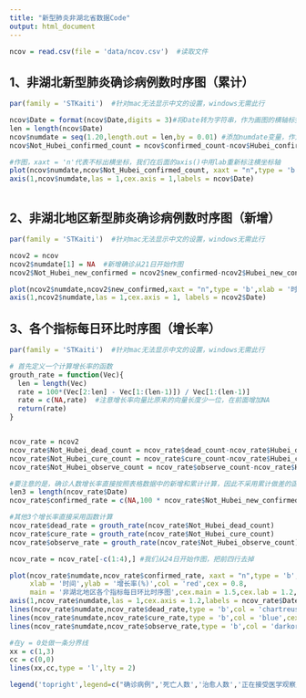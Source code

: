 ```yaml
---
title: "新型肺炎非湖北省数据Code"
output: html_document
---
```


```r
ncov = read.csv(file = 'data/ncov.csv')  #读取文件
```

## 1、非湖北新型肺炎确诊病例数时序图（累计）
```r
par(family = 'STKaiti')  #针对mac无法显示中文的设置，windows无需此行

ncov$Date = format(ncov$Date,digits = 3)#将Date转为字符串，作为画图的横轴标签
len = length(ncov$Date)
ncov$numdate = seq(1.20,length.out = len,by = 0.01) #添加numdate变量，作为画图的横轴
ncov$Not_Hubei_confirmed_count = ncov$confirmed_count-ncov$Hubei_confirmed_count #添加非湖北地区的累计确诊数

#作图，xaxt = 'n'代表不标出横坐标，我们在后面的axis()中用lab重新标注横坐标轴
plot(ncov$numdate,ncov$Not_Hubei_confirmed_count, xaxt = "n",type = 'b',xlab = '时间',main = '非湖北地区新型肺炎确诊病例数时序图',ylab = '累计人数',col = 'red',cex.main = 1.5,cex.lab = 1.2)
axis(1,ncov$numdate,las = 1,cex.axis = 1,labels = ncov$Date)



```

## 2、非湖北地区新型肺炎确诊病例数时序图（新增）
```r
par(family = 'STKaiti')  #针对mac无法显示中文的设置，windows无需此行

ncov2 = ncov
ncov2$numdate[1] = NA  #新增确诊从21日开始作图
ncov2$Not_Hubei_new_confirmed = ncov2$new_confirmed-ncov2$Hubei_new_confirmed #添加非湖北地区的新增确诊数

plot(ncov2$numdate,ncov2$new_confirmed,xaxt = "n",type = 'b',xlab = '时间',main = '非湖北地区新型肺炎确诊病例数时序图',ylab = '新增人数',col = 'red',cex.main = 1.5,cex.lab = 1.2)
axis(1,ncov2$numdate,las = 1,cex.axis = 1, labels = ncov2$Date)
```

## 3、各个指标每日环比时序图（增长率）
```r
par(family = 'STKaiti')  #针对mac无法显示中文的设置，windows无需此行

# 首先定义一个计算增长率的函数
grouth_rate = function(Vec){
  len = length(Vec)
  rate = 100*(Vec[2:len] - Vec[1:(len-1)]) / Vec[1:(len-1)]
  rate = c(NA,rate)  #注意增长率向量比原来的向量长度少一位，在前面增加NA
  return(rate)
}


ncov_rate = ncov2
ncov_rate$Not_Hubei_dead_count = ncov_rate$dead_count-ncov_rate$Hubei_dead_count
ncov_rate$Not_Hubei_cure_count = ncov_rate$cure_count-ncov_rate$Hubei_cure_count
ncov_rate$Not_Hubei_observe_count = ncov_rate$observe_count-ncov_rate$Hubei_observe_count

#要注意的是，确诊人数增长率直接按照表格数据中的新增和累计计算，因此不采用累计做差的函数
len3 = length(ncov_rate$Date)
ncov_rate$confirmed_rate = c(NA,100 * ncov_rate$Not_Hubei_new_confirmed[2:len3] / ncov_rate$Not_Hubei_confirmed_count[1:(len3-1)])

#其他3个增长率直接采用函数计算
ncov_rate$dead_rate = grouth_rate(ncov_rate$Not_Hubei_dead_count)
ncov_rate$cure_rate = grouth_rate(ncov_rate$Not_Hubei_cure_count)
ncov_rate$observe_rate = grouth_rate(ncov_rate$Not_Hubei_observe_count)

ncov_rate = ncov_rate[-c(1:4),] #我们从24日开始作图，把前四行去掉

plot(ncov_rate$numdate,ncov_rate$confirmed_rate, xaxt = "n",type = 'b', 
     xlab = '时间',ylab = '增长率(%)',col = 'red',cex = 0.8,
     main = '非湖北地区各个指标每日环比时序图',cex.main = 1.5,cex.lab = 1.2,ylim = c(-10,110))
axis(1,ncov_rate$numdate,las = 1,cex.axis = 1.2,labels = ncov_rate$Date)
lines(ncov_rate$numdate,ncov_rate$dead_rate,type = 'b',col = 'chartreuse4',cex = 0.8, pch = 3 ,lty = 2)
lines(ncov_rate$numdate,ncov_rate$cure_rate,type = 'b',col = 'blue',cex = 0.8, pch = 5 ,lty = 3)
lines(ncov_rate$numdate,ncov_rate$observe_rate,type = 'b',col = 'darkorange',cex = 0.7 , pch = 7 , lty = 4)

#在y = 0处做一条分界线
xx = c(1,3)
cc = c(0,0)
lines(xx,cc,type = 'l',lty = 2)

legend('topright',legend=c("确诊病例",'死亡人数','治愈人数','正在接受医学观察人数'),col = c("red",'chartreuse4','blue','darkorange'),pch = c(1,3,5,7),lty = c(1,2,3,4),lwd = 1,cex = 0.85) 

```
